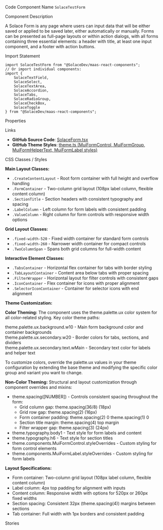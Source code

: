 
<Meta of={SolaceFormStories} />

<Title>Solace Form</Title>

<Description of={SolaceFormStories} />

<Subtitle>Code Component Name</Subtitle>
`SolaceTestForm`

<Subtitle>Component Description</Subtitle>

A Solace Form is any page where users can input data that will be either saved or applied to be saved later, either automatically or manually. Forms can be presented as full-page layouts or within action dialogs, with all forms containing three essential elements: a header with title, at least one input component, and a footer with action buttons.

<Subtitle>Import Statement</Subtitle>

```tsx
import SolaceTestForm from "@SolaceDev/maas-react-components";
// Or import individual components:
import {
	SolaceTextField,
	SolaceSelect,
	SolaceTextArea,
	SolaceAccordion,
	SolaceTabs,
	SolaceRadioGroup,
	SolaceCheckBox,
	SolaceToggle
} from "@SolaceDev/maas-react-components";
```

<Subtitle>Properties</Subtitle>

<ArgTypes of={SolaceFormStories} />

<Subtitle>Links</Subtitle>

- **GitHub Source Code**: [SolaceForm.tsx](https://github.com/SolaceDev/maas-react-components/blob/main/src/components/SolaceForm.tsx)
- **GitHub Theme Styles**: <a href="https://github.com/SolaceDev/maas-react-components/blob/main/src/resources/theme.ts#:~:text=MuiFormControl%3A%20%7B" target="_blank">theme.ts (MuiFormControl, MuiFormGroup, MuiFormHelperText, MuiFormLabel styles)</a>

<Subtitle>CSS Classes / Styles</Subtitle>

**Main Layout Classes:**

- `.CreateContentLayout` - Root form container with full height and overflow handling
- `.FormContainer` - Two-column grid layout (108px label column, flexible content column)
- `.SectionTitle` - Section headers with consistent typography and spacing
- `.LabelColumn` - Left column for form labels with consistent padding
- `.ValueColumn` - Right column for form controls with responsive width options

**Grid Layout Classes:**

- `.fixed-width-520` - Fixed width container for standard form controls
- `.fixed-width-260` - Narrower width container for compact controls
- `.TwoColumnSpan` - Spans both grid columns for full-width content

**Interactive Element Classes:**

- `.TabsContainer` - Horizontal flex container for tabs with border styling
- `.TabLayoutContainer` - Content area below tabs with proper spacing
- `.FilterWrapper` - Horizontal layout for filter controls with consistent gaps
- `.IconContainer` - Flex container for icons with proper alignment
- `.SelectorIconContainer` - Container for selector icons with end alignment

**Theme Customization:**

**Color Theming:**
The component uses the theme.palette.ux color system for all color-related styling. Key color theme paths:

<div style={{ display: "flex", alignItems: "center", margin: "8px 0" }}>
	<div
		style={{
			width: "16px",
			height: "16px",
			backgroundColor: "#F5F5F5",
			border: "1px solid rgba(0,0,0,0.2)",
			borderRadius: "3px",
			marginRight: "8px"
		}}
	></div>
	<span>theme.palette.ux.background.w10 - Main form background color and container backgrounds</span>
</div>
<div style={{ display: "flex", alignItems: "center", margin: "8px 0" }}>
	<div
		style={{
			width: "16px",
			height: "16px",
			backgroundColor: "#E0E0E0",
			border: "1px solid rgba(0,0,0,0.2)",
			borderRadius: "3px",
			marginRight: "8px"
		}}
	></div>
	<span>theme.palette.ux.secondary.w20 - Border colors for tabs, sections, and dividers</span>
</div>
<div style={{ display: "flex", alignItems: "center", margin: "8px 0" }}>
	<div
		style={{
			width: "16px",
			height: "16px",
			backgroundColor: "#666666",
			border: "1px solid rgba(0,0,0,0.2)",
			borderRadius: "3px",
			marginRight: "8px"
		}}
	></div>
	<span>theme.palette.ux.secondary.text.wMain - Secondary text color for labels and helper text</span>
</div>

To customize colors, override the palette.ux values in your theme configuration by extending the base theme and modifying the specific color group and variant you want to change.

**Non-Color Theming:**
Structural and layout customization through component overrides and mixins:

- theme.spacing([NUMBER]) - Controls consistent spacing throughout the form:
  - Grid column gap: theme.spacing(36/8) (18px)
  - Grid row gap: theme.spacing(2) (16px)
  - Form container padding: theme.spacing(2) 0 theme.spacing(1) 0
  - Section title margin: theme.spacing(4) top margin
  - Filter wrapper gap: theme.spacing(3) (24px)
- theme.typography.body1 - Text style for form labels and content
- theme.typography.h6 - Text style for section titles
- theme.components.MuiFormControl.styleOverrides - Custom styling for form control elements
- theme.components.MuiFormLabel.styleOverrides - Custom styling for form labels

**Layout Specifications:**

- Form container: Two-column grid layout (108px label column, flexible content column)
- Label column: 4px top padding for alignment with inputs
- Content column: Responsive width with options for 520px or 260px fixed widths
- Section spacing: Consistent 32px (theme.spacing(4)) margins between sections
- Tab container: Full width with 1px borders and consistent padding

<Subtitle>Stories</Subtitle>

<CustomStories />
